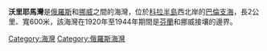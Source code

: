 '''沃里耶馬灣'''是[[俄羅斯|俄羅斯]]和[[挪威|挪威]]之間的海灣，位於[[科拉半島|科拉半島]]西北岸的[[巴倫支海|巴倫支海]]，長2公里、寬600米，該海灣在1920年至1944年期間是[[芬蘭|芬蘭]]和挪威接壤的邊界。

[[Category:海灣|Category:海灣]]
[[Category:俄羅斯海灣|Category:俄羅斯海灣]]

{{Russia-geo-stub}} 

{{coord|display=title|69|46|55|N|30|49|39|E|type:waterbody_region:RU}}